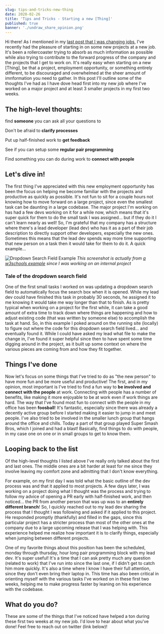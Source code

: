 ```yaml
---
slug: tips-and-tricks-new-thing
date: 2020-02-26
title: 'Tips and Tricks - Starting a new [Thing]'
published: true
banner: './undraw_share_opinion.png'
---
```


Hi there! As I mentioned in my
[last post that I was changing jobs](https://jnielson.com/jnielson-is-changing-jobs),
I've recently had the pleasure of starting in on some new projects at a new job.
It's been a rollercoaster trying to absorb as much information as possible while
also trying to contribute to the forward progress of the company and the
projects that I get to work on. It's really easy when starting on a new [Thing],
be that a project, employment opportunity, or something entirely different, to
be discouraged and overwhelmed at the sheer amount of imnformation you need to
gather. In this post I'll outline some of the thoughts I've had as I have dove
head first into my new job where I've worked on a major project and at least 3
smaller projects in my first two weeks.

## The high-level thoughts:

find **someone** you can ask all your questions to

Don't be afraid to **clarify processes**

Put up half-finished work to **get feedback**

See if you can setup some **regular pair programming**

Find something you can do during work to **connect with people**

## Let's dive in!

The first thing I've appreciated with this new employment opportunity has been
the focus on helping me become familiar with the projects and productive as
quickly as possible. It's not fun to sit for a couple hours not knowing how to
move forward on a large project, since even the smallest task can be daunting in
a large codebase. The major project I'm working on has had a few devs working on
it for a while now, which means that it's super quick for them to do the small
task I was assigned... but if they do it I can't learn nearly as well! So, I'm
grateful that my company has a structure where there's a lead developer (lead
dev) who has it as a part of their job description to directly support other
developers, especially the new ones. Sometimes this means that the lead dev
spends way more time supporting that new person on a task then it would take for
them to do it. A quick example...

![Dropdown Search Field Example](./dropdown-search-field-example.png) _This
screenshot is actually from
[a w3schools example](https://www.w3schools.com/howto/howto_js_filter_dropdown.asp)
since I was working on an internal project_

### Tale of the dropdown search field

One of the first small tasks I worked on was updating a dropdown search field to
automatically focus the search box when it is opened. While my lead dev could
have finished this task in probably 30 seconds, he assigned it to me knowing it
would take me way longer than that to finish. As is pretty typical when working
on a project for the first while, it can take a good amount of extra time to
track down where things are happening and how to adjust existing code (that was
written by someone else) to accomplish the task at hand. So, in this example I
poked around on the running site (locally) to figure out where the code for this
dropdown search field lived... and eventually found it. While I could have asked
my lead what file to make the change in, I've found it super helpful since then
to have spent some time digging around in the project, as it built up some
context on where the various pieces are coming from and how they fit together.

## Things I've done

Now let's focus on some things that I've tried to do as "the new person" to have
more fun and be more useful and productive! The first, and in my opinion, most
important is I've tried to find a fun way to **be involved and connect with the
people** at work. Connecting with people has a number of benefits, like making
it more enjoyable to be at work even if work things are hard. The way that I've
found most fun to connect with the people in my office has been **foosball**!
It's fantastic, especially since there was already a decently active group
before I started making it easier to jump in and meet people. I've also tried to
be involved in the smaller lunch group that hangs around the office and chills.
Today a part of that group played Super Smash Bros, which I joined and had a
blast! Basically, find things to do with people, in my case one on one or in
small groups to get to know them.

## Looping back to the list

Of the high-level thoughts I listed above I've really only talked about the
first and last ones. The middle ones are a bit harder at least for me since they
involve leaving my comfort zone and admitting that I don't know everything.

For example, on my first day I was told what the basic outline of the dev
process was and that it applied to most projects. A few days later, I was
working on a project doing what I thought was the process and trying to follow
my advice of opening a PR early with half-finished work, and then noticed... the
PR from another person that was up was to an **entirely different branch**! So,
I quickly reached out to my lead dev sharing the process that I thought I was
following and asked if it applied to this project. He responded promptly
(thankfully) and filled in the gaps, since this particular project has a
stricter process than most of the other ones at the company due to a large
upcoming release that I was helping with. This experience helped me realize how
important it is to clarify things, especially when jumping between different
projects.

One of my favorite things about this position has been the scheduled, monday
through thursday, hour long pair programming block with my lead dev. It's super
useful! It's a time that I can ask pretty much any question (related to work)
that I've run into since the last one, if I didn't get to catch him more
quickly. It's also a time where I know I have their full attention, since they
don't even bring their laptop in. This time has also been critical in orienting
myself with the various tasks I've worked on in these first two weeks, helping
me to make progress faster by leaning on his experience with the codebase.

## What do you do?

These are some of the things that I've noticed have helped a ton during these
first two weeks at my new job. I'd love to hear about what you've done! Feel
free to reach out on twitter (link below)!
